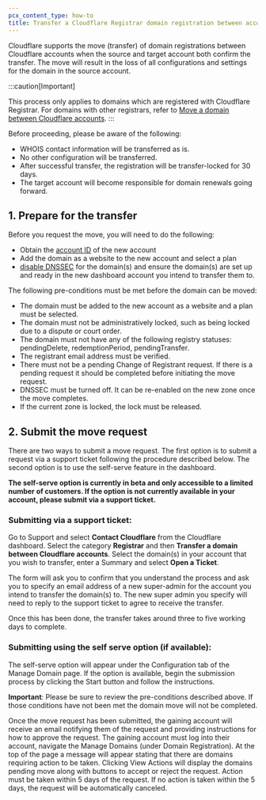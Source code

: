 ```yaml
---
pcx_content_type: how-to
title: Transfer a Cloudflare Registrar domain registration between accounts
---
```


Cloudflare supports the move (transfer) of domain registrations between Cloudflare accounts when the source and target account both confirm the transfer. The move will result in the loss of all configurations and settings for the domain in the source account.

:::caution[Important]

This process only applies to domains which are registered with Cloudflare Registrar. For domains with other registrars, refer to [Move a domain between Cloudflare accounts](/fundamentals/setup/manage-domains/move-domain/).
:::

Before proceeding, please be aware of the following:

* WHOIS contact information will be transferred as is.
* No other configuration will be transferred.
* After successful transfer, the registration will be transfer-locked for 30 days.
* The target account will become responsible for domain renewals going forward.

## 1. Prepare for the transfer

Before you request the move, you will need to do the following:

* Obtain the [account ID](/fundamentals/setup/find-account-and-zone-ids) of the new account
* Add the domain as a website to the new account and select a plan
* [disable DNSSEC](/dns/dnssec/#disable-dnssec) for the domain(s) and ensure the domain(s) are set up and ready in the new dashboard account you intend to transfer them to.

The following pre-conditions must be met before the domain can be moved:

* The domain must be added to the new account as a website and a plan must be selected.
* The domain must not be administratively locked, such as being locked due to a dispute or court order.
* The domain must not have any of the following registry statuses: pendingDelete, redemptionPeriod, pendingTransfer.
* The registrant email address must be verified.
* There must not be a pending Change of Registrant request. If there is a pending request it should be completed before initiating the move request.
* DNSSEC must be turned off. It can be re-enabled on the new zone once the move completes.
* If the current zone is locked, the lock must be released.

## 2. Submit the move request

There are two ways to submit a move request. The first option is to submit a request via a support ticket following the procedure described below. The second option is to use the self-serve feature in the dashboard.

**The self-serve option is currently in beta and only accessible to a limited number of customers. If the option is not currently available in your account, please submit via a support ticket.**

### Submitting via a support ticket:

Go to Support and select **Contact Cloudflare** from the Cloudflare dashboard. Select the category **Registrar** and then **Transfer a domain between Cloudflare accounts**. Select the domain(s) in your account that you wish to transfer, enter a Summary and select **Open a Ticket**.

The form will ask you to confirm that you understand the process and ask you to specify an email address of a new super-admin for the account you intend to transfer the domain(s) to. The new super admin you specify will need to reply to the support ticket to agree to receive the transfer.

Once this has been done, the transfer takes around three to five working days to complete.

### Submitting using the self serve option (if available):

The self-serve option will appear under the Configuration tab of the Manage Domain page. If the option is available, begin the submission process by clicking the Start button and follow the instructions.

**Important**: Please be sure to review the pre-conditions described above. If those conditions have not been met the domain move will not be completed.

Once the move request has been submitted, the gaining account will receive an email notifying them of the request and providing instructions for how to approve the request. The gaining account must log into their account, navigate the Manage Domains (under Domain Registration). At the top of the page a message will appear stating that there are domains requiring action to be taken. Clicking View Actions will display the domains pending move along with buttons to accept or reject the request. Action must be taken within 5 days of the request. If no action is taken within the 5 days, the request will be automatically canceled.
